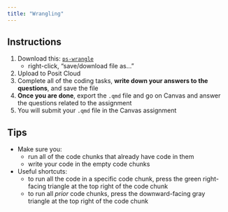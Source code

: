```yaml
---
title: "Wrangling"
---
```


## Instructions


1. Download this: <i class="far fa-file-archive"></i> [`ps-wrangle`](../problem-sets/f24/ps-wrangle.qmd)
    - right-click, "save/download file as..."
2. Upload to Posit Cloud
3. Complete all of the coding tasks, **write down your answers to the questions**, and save the file
4. **Once you are done**, export the `.qmd` file and go on Canvas and answer the questions related to the assignment
5. You will submit your `.qmd` file in the Canvas assignment

## Tips

- Make sure you: 
    - run all of the code chunks that already have code in them
    - write your code in the empty code chunks
- Useful shortcuts: 
    - to run all the code in a specific code chunk, press the green right-facing triangle at the top right of the code chunk
    - to run all *prior* code chunks, press the downward-facing gray triangle at the top right of the code chunk


